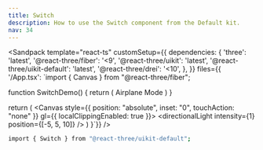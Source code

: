 ```yaml
---
title: Switch
description: How to use the Switch component from the Default kit.
nav: 34
---
```


<Sandpack
  template="react-ts"
  customSetup={{
    dependencies: {
      'three': 'latest',
      '@react-three/fiber': '<9',
      '@react-three/uikit': 'latest',
      '@react-three/uikit-default': 'latest',
      '@react-three/drei': '<10',
    },
  }}
  files={{
    '/App.tsx': `import { Canvas } from "@react-three/fiber";

function SwitchDemo() {
  return (
    <Container flexDirection="row" alignItems="center" gap={8}>
      <Switch />
      <Label>
        <Text>Airplane Mode</Text>
      </Label>
    </Container>
  )
}

  return (
    <Canvas style={{ position: "absolute", inset: "0", touchAction: "none" }} gl={{ localClippingEnabled: true }}>
      <ambientLight intensity={0.5} />
      <directionalLight intensity={1} position={[-5, 5, 10]} />
      <Fullscreen
        overflow="scroll"
        flexDirection="column"
        alignItems="center"
        padding={32}
      >
        <SwitchDemo />
      </Fullscreen>
    </Canvas>
  )
}`}}
/>

```bash
import { Switch } from "@react-three/uikit-default";
```